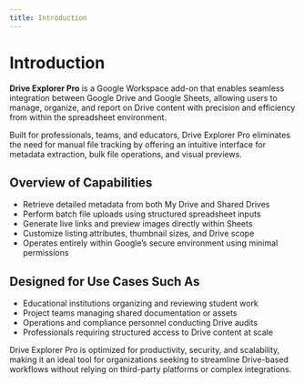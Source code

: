 ```yaml
---
title: Introduction
---
```


# Introduction

**Drive Explorer Pro** is a Google Workspace add-on that enables seamless integration between Google Drive and Google Sheets, allowing users to manage, organize, and report on Drive content with precision and efficiency from within the spreadsheet environment.

Built for professionals, teams, and educators, Drive Explorer Pro eliminates the need for manual file tracking by offering an intuitive interface for metadata extraction, bulk file operations, and visual previews.

## Overview of Capabilities

- Retrieve detailed metadata from both My Drive and Shared Drives
- Perform batch file uploads using structured spreadsheet inputs
- Generate live links and preview images directly within Sheets
- Customize listing attributes, thumbnail sizes, and Drive scope
- Operates entirely within Google’s secure environment using minimal permissions

## Designed for Use Cases Such As

- Educational institutions organizing and reviewing student work
- Project teams managing shared documentation or assets
- Operations and compliance personnel conducting Drive audits
- Professionals requiring structured access to Drive content at scale

Drive Explorer Pro is optimized for productivity, security, and scalability, making it an ideal tool for organizations seeking to streamline Drive-based workflows without relying on third-party platforms or complex integrations.
